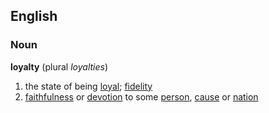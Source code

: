 ==English==
===Noun===
{{wikipedia}}
'''loyalty'''  (plural ''loyalties'')
# the state of being [[loyal]]; [[fidelity]]
# [[faithfulness]] or [[devotion]] to some [[person]], [[cause]] or [[nation]]